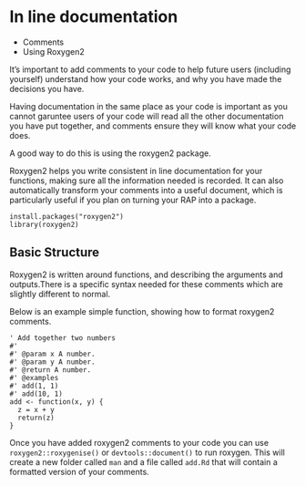 # In line documentation


- Comments
- Using Roxygen2

It's important to add comments to your code to help future users (including yourself) understand how your code works, and why you have made the decisions you have.

Having documentation in the same place as your code is important as you cannot garuntee users of your code will read all the other documentation you have put together, and comments ensure they will know what your code does.

A good way to do this is using the roxygen2 package.

Roxygen2 helps you write consistent in line documentation for your functions, making sure all the information needed is recorded. It can also automatically transform your comments into a useful document, which is particularly useful if you plan on turning your RAP into a package.

```
install.packages("roxygen2")
library(roxygen2)
```

## Basic Structure

Roxygen2 is written around functions, and describing the arguments and outputs.There is a specific syntax needed for these comments which are slightly different to normal.

Below is an example simple function, showing how to format roxygen2 comments.

```
' Add together two numbers
#'
#' @param x A number.
#' @param y A number.
#' @return A number.
#' @examples
#' add(1, 1)
#' add(10, 1)
add <- function(x, y) {
  z = x + y
  return(z)
}
```

Once you have added roxygen2 comments to your code you can use `roxygen2::roxygenise()` or `devtools::document()` to run roxygen. This will create a new folder called `man` and a file called `add.Rd` that will contain a formatted version of your comments.









